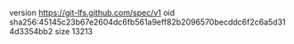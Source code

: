 version https://git-lfs.github.com/spec/v1
oid sha256:45145c23b67e2604dc6fb561a9eff82b2096570becddc6f2c6a5d314d3354bb2
size 13213
